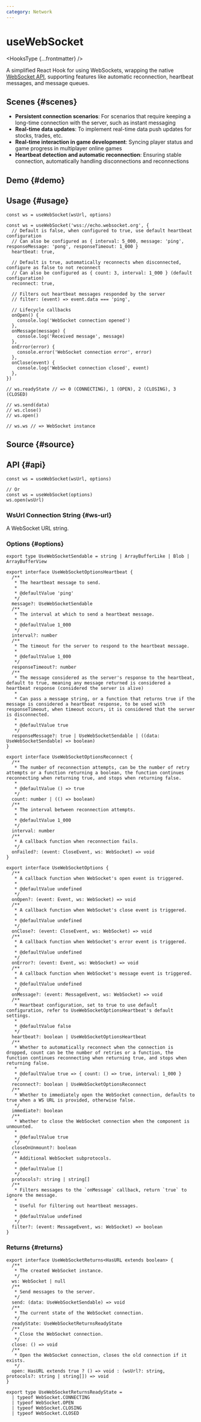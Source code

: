 ```yaml
---
category: Network
---
```


# useWebSocket


<HooksType {...frontmatter} />

<Since version="v1.7.0" />

A simplified React Hook for using WebSockets, wrapping the native [WebSocket API](https://developer.mozilla.org/en-US/docs/Web/API/WebSockets_API), supporting features like automatic reconnection, heartbeat messages, and message queues.

## Scenes \{#scenes}

- **Persistent connection scenarios**: For scenarios that require keeping a long-time connection with the server, such as instant messaging
- **Real-time data updates**: To implement real-time data push updates for stocks, trades, etc.
- **Real-time interaction in game development**: Syncing player status and game progress in multiplayer online games
- **Heartbeat detection and automatic reconnection**: Ensuring stable connection, automatically handling disconnections and reconnections

## Demo \{#demo}


<App />

## Usage \{#usage}

```tsx
const ws = useWebSocket(wsUrl, options)

const ws = useWebSocket('wss://echo.websocket.org', {
  // Default is false, when configured to true, use default heartbeat configuration
  // Can also be configured as { interval: 5_000, message: 'ping', responseMessage: 'pong', responseTimeout: 1_000 }
  heartbeat: true,

  // Default is true, automatically reconnects when disconnected, configure as false to not reconnect
  // Can also be configured as { count: 3, interval: 1_000 } (default configuration)
  reconnect: true,

  // Filters out heartbeat messages responded by the server
  // filter: (event) => event.data === 'ping',

  // Lifecycle callbacks
  onOpen() {
    console.log('WebSocket connection opened')
  },
  onMessage(message) {
    console.log('Received message', message)
  },
  onError(error) {
    console.error('WebSocket connection error', error)
  },
  onClose(event) {
    console.log('WebSocket connection closed', event)
  },
})

// ws.readyState // => 0 (CONNECTING), 1 (OPEN), 2 (CLOSING), 3 (CLOSED)

// ws.send(data)
// ws.close()
// ws.open()

// ws.ws // => WebSocket instance
```

## Source \{#source}


<Source />

## API \{#api}

```tsx
const ws = useWebSocket(wsUrl, options)

// Or
const ws = useWebSocket(options)
ws.open(wsUrl)
```

### WsUrl Connection String \{#ws-url}

A WebSocket URL string.

### Options \{#options}

```tsx
export type UseWebSocketSendable = string | ArrayBufferLike | Blob | ArrayBufferView

export interface UseWebSocketOptionsHeartbeat {
  /**
   * The heartbeat message to send.
   *
   * @defaultValue 'ping'
   */
  message?: UseWebSocketSendable
  /**
   * The interval at which to send a heartbeat message.
   *
   * @defaultValue 1_000
   */
  interval?: number
  /**
   * The timeout for the server to respond to the heartbeat message.
   *
   * @defaultValue 1_000
   */
  responseTimeout?: number
  /**
   * The message considered as the server's response to the heartbeat, default to true, meaning any message returned is considered a heartbeat response (considered the server is alive)
   * 
   * Can pass a message string, or a function that returns true if the message is considered a heartbeat response, to be used with responseTimeout, when timeout occurs, it is considered that the server is disconnected.
   *
   * @defaultValue true
   */
  responseMessage?: true | UseWebSocketSendable | ((data: UseWebSocketSendable) => boolean)
}

export interface UseWebSocketOptionsReconnect {
  /**
   * The number of reconnection attempts, can be the number of retry attempts or a function returning a boolean, the function continues reconnecting when returning true, and stops when returning false.
   * 
   * @defaultValue () => true
   */
  count: number | (() => boolean)
  /**
   * The interval between reconnection attempts.
   * 
   * @defaultValue 1_000
   */
  interval: number
  /**
   * A callback function when reconnection fails.
   */
  onFailed?: (event: CloseEvent, ws: WebSocket) => void
}

export interface UseWebSocketOptions {
  /**
   * A callback function when WebSocket's open event is triggered.
   *
   * @defaultValue undefined
   */
  onOpen?: (event: Event, ws: WebSocket) => void
  /**
   * A callback function when WebSocket's close event is triggered.
   *
   * @defaultValue undefined
   */
  onClose?: (event: CloseEvent, ws: WebSocket) => void
  /**
   * A callback function when WebSocket's error event is triggered.
   *
   * @defaultValue undefined
   */
  onError?: (event: Event, ws: WebSocket) => void
  /**
   * A callback function when WebSocket's message event is triggered.
   *
   * @defaultValue undefined
   */
  onMessage?: (event: MessageEvent, ws: WebSocket) => void
  /**
   * Heartbeat configuration, set to true to use default configuration, refer to UseWebSocketOptionsHeartbeat's default settings.
   *
   * @defaultValue false
   */
  heartbeat?: boolean | UseWebSocketOptionsHeartbeat
  /**
   * Whether to automatically reconnect when the connection is dropped, count can be the number of retries or a function, the function continues reconnecting when returning true, and stops when returning false.
   *
   * @defaultValue true => { count: () => true, interval: 1_000 }
   */
  reconnect?: boolean | UseWebSocketOptionsReconnect
  /**
   * Whether to immediately open the WebSocket connection, defaults to true when a WS URL is provided, otherwise false.
   */
  immediate?: boolean
  /**
   * Whether to close the WebSocket connection when the component is unmounted.
   *
   * @defaultValue true
   */
  closeOnUnmount?: boolean
  /**
   * Additional WebSocket subprotocols.
   *
   * @defaultValue []
   */
  protocols?: string | string[]
  /**
   * Filters messages to the `onMessage` callback, return `true` to ignore the message.
   *
   * Useful for filtering out heartbeat messages.
   *
   * @defaultValue undefined
   */
  filter?: (event: MessageEvent, ws: WebSocket) => boolean
}
```

### Returns \{#returns}

```tsx
export interface UseWebSocketReturns<HasURL extends boolean> {
  /**
   * The created WebSocket instance.
   */
  ws: WebSocket | null
  /**
   * Send messages to the server.
   */
  send: (data: UseWebSocketSendable) => void
  /**
   * The current state of the WebSocket connection.
   */
  readyState: UseWebSocketReturnsReadyState
  /**
   * Close the WebSocket connection.
   */
  close: () => void
  /**
   * Open the WebSocket connection, closes the old connection if it exists.
   */
  open: HasURL extends true ? () => void : (wsUrl?: string, protocols?: string | string[]) => void
}

export type UseWebSocketReturnsReadyState =
  | typeof WebSocket.CONNECTING
  | typeof WebSocket.OPEN
  | typeof WebSocket.CLOSING
  | typeof WebSocket.CLOSED
```
